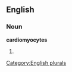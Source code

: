
==English==

===Noun===
'''cardiomyocytes'''

# {{plural of|[[cardiomyocyte]]}}

[[Category:English plurals]]
